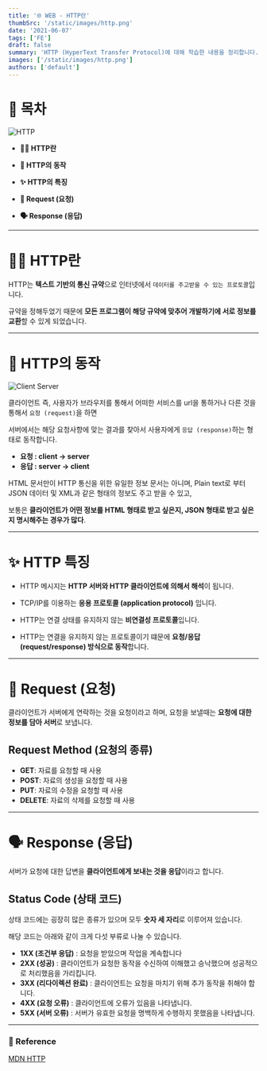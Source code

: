 ```yaml
---
title: '🌐 WEB - HTTP란'
thumbSrc: '/static/images/http.png'
date: '2021-06-07'
tags: ['FE']
draft: false
summary: 'HTTP (HyperText Transfer Protocol)에 대해 학습한 내용을 정리합니다.'
images: ['/static/images/http.png']
authors: ['default']
---
```


# 📌 목차

![HTTP](/static/images/http.png)

- **💁🏻 HTTP란**

- **🤖 HTTP의 동작**

- **✨ HTTP의 특징**

- **🙏 Request (요청)**

- **🗣️ Response (응답)**

---

# 💁🏻 HTTP란

HTTP는 **텍스트 기반의 통신 규약**으로 인터넷에서 `데이터를 주고받을 수 있는 프로토콜`입니다.

규약을 정해두었기 때문에 **모든 프로그램이 해당 규약에 맞추어 개발하기에 서로 정보를 교환**할 수 있게 되었습니다.

---

# 🤖 HTTP의 동작

![Client Server](/static/images/http1.png)

클라이언트 즉, 사용자가 브라우저를 통해서 어떠한 서비스를 url을 통하거나 다른 것을 통해서 `요청 (request)`을 하면

서버에서는 해당 요청사항에 맞는 결과를 찾아서 사용자에게 `응답 (response)`하는 형태로 동작합니다.

- **요청 : client -> server**
- **응답 : server -> client**

HTML 문서만이 HTTP 통신을 위한 유일한 정보 문서는 아니며, Plain text로 부터 JSON 데이터 및 XML과 같은 형태의 정보도 주고 받을 수 있고,

보통은 **클라이언트가 어떤 정보를 HTML 형태로 받고 싶은지, JSON 형태로 받고 싶은지 명시해주는 경우가 많다**.

---

# ✨ HTTP 특징

- HTTP 메시지는 **HTTP 서버와 HTTP 클라이언트에 의해서 해석**이 됩니다.

- TCP/IP를 이용하는 **응용 프로토콜 (application protocol)** 입니다.

- HTTP는 연결 상태를 유지하지 않는 **비연결성 프로토콜**입니다.

- HTTP는 연결을 유지하지 않는 프로토콜이기 떄문에 **요청/응답 (request/response) 방식으로 동작**합니다.

---

# 🙏 Request (요청)

클라이언트가 서버에게 연락하는 것을 요청이라고 하며, 요청을 보낼때는 **요청에 대한 정보를 담아 서버**로 보냅니다.

## Request Method (요청의 종류)

- **GET**: 자료를 요청할 때 사용
- **POST**: 자료의 생성을 요청할 때 사용
- **PUT**: 자료의 수정을 요청할 때 사용
- **DELETE**: 자료의 삭제를 요청할 때 사용

---

# 🗣️ Response (응답)

서버가 요청에 대한 답변을 **클라이언트에게 보내는 것을 응답**이라고 합니다.

## Status Code (상태 코드)

상태 코드에는 굉장히 많은 종류가 있으며 모두 **숫자 세 자리**로 이루어져 있습니다.

해당 코드는 아래와 같이 크게 다섯 부류로 나눌 수 있습니다.

- **1XX (조건부 응답)** : 요청을 받았으며 작업을 계속합니다
- **2XX (성공)** : 클라이언트가 요청한 동작을 수신하여 이해했고 승낙했으며 성공적으로 처리했음을 가리킵니다.
- **3XX (리다이렉션 완료)** : 클라이언트는 요청을 마치기 위해 추가 동작을 취해야 합니다.
- **4XX (요청 오류)** : 클라이언트에 오류가 있음을 나타냅니다.
- **5XX (서버 오류)** : 서버가 유효한 요청을 명백하게 수행하지 못했음을 나타냅니다.

---

### 🔗 Reference

[MDN HTTP](https://developer.mozilla.org/ko/docs/Web/HTTP)
